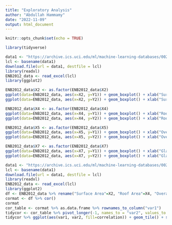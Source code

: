 ```yaml
---
title: "Exploratory Analysis"
author: "Abdullah Hammamy"
date: "2022-11-09"
output: html_document
---
```


```r
knitr::opts_chunk$set(echo = TRUE)
```


```r
library(tidyverse)
```

```r
data1 <- "https://archive.ics.uci.edu/ml/machine-learning-databases/00242/ENB2012_data.xlsx"
lcl <- basename(data1)
download.file(url = data1, destfile = lcl)
library(readxl)
ENB2012_data <- read_excel(lcl)
library(ggplot2)

ENB2012_data$X2 <- as.factor(ENB2012_data$X2)
ggplot(data=ENB2012_data, aes(x=X2, y=Y1)) + geom_boxplot() + xlab("Surface Area (Lengths^2)") + ylab("Heating Load (BTU)")
ggplot(data=ENB2012_data, aes(x=X2, y=Y2)) + geom_boxplot() + xlab("Surface Area (Lengths^2)") + ylab("Cooling Load (BTU)")

ENB2012_data$X4 <- as.factor(ENB2012_data$X4)
ggplot(data=ENB2012_data, aes(x=X4, y=Y1)) + geom_boxplot() + xlab("Roof Area (Lengths^2)") + ylab("Heating Load (BTU)")
ggplot(data=ENB2012_data, aes(x=X4, y=Y2)) + geom_boxplot() + xlab("Roof Area (Lengths^2)") + ylab("Cooling Load (BTU)")

ENB2012_data$X5 <- as.factor(ENB2012_data$X5)
ggplot(data=ENB2012_data, aes(x=X5, y=Y1)) + geom_boxplot() + xlab("Overall Height (lengths)") + ylab("Heating Load (BTU)")
ggplot(data=ENB2012_data, aes(x=X5, y=Y2)) + geom_boxplot() + xlab("Overall Height (lengths)") + ylab("Cooling Load (BTU)")

ENB2012_data$X7 <- as.factor(ENB2012_data$X7)
ggplot(data=ENB2012_data, aes(x=X7, y=Y1)) + geom_boxplot() + xlab("Glazing Area (Lengths^2)") + ylab("Heating Load (BTU)")
ggplot(data=ENB2012_data, aes(x=X7, y=Y2)) + geom_boxplot() + xlab("Glazing Area (Lengths^2)") + ylab("Cooling Load (BTU)")
```

```r
data1 <- "https://archive.ics.uci.edu/ml/machine-learning-databases/00242/ENB2012_data.xlsx"
lcl <- basename(data1)
download.file(url = data1, destfile = lcl)
library(readxl)
ENB2012_data <- read_excel(lcl)
library(ggplot2)
df <- ENB2012_data %>% rename("Surface Area"=X2, "Roof Area"=X4, "Overall Height"=X5, "Glazing Area"=X7) %>% select(2,4,5,7)
cormat <- df %>% cor()
cormat
cor_table <- cormat %>% as.data.frame %>% rownames_to_column("var1")
tidycor <- cor_table %>% pivot_longer(-1, names_to = "var2", values_to = "correlation")
tidycor %>% ggplot(aes(var1, var2, fill=correlation)) + geom_tile() + scale_fill_gradient2(low="red", mid="white", high = "blue") + geom_text(aes(label=round(correlation,2)),color = "black", size = 4) + theme(axis.text.x = element_text(angle = 90)) + coord_fixed()
```


